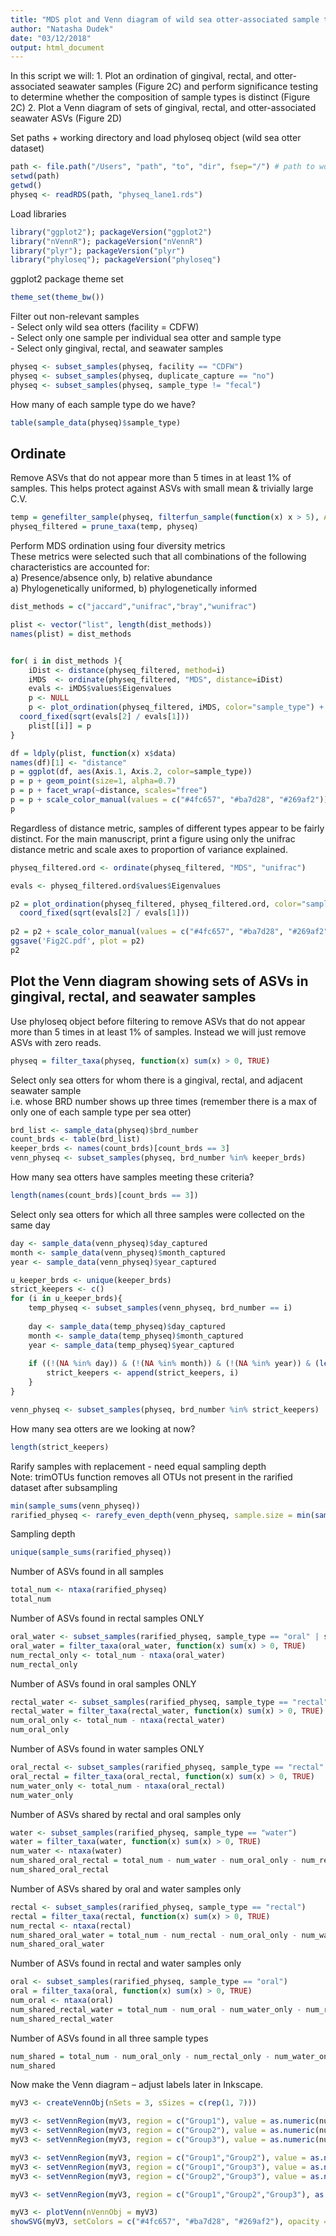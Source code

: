 ---
title: "MDS plot and Venn diagram of wild sea otter-associated sample types"
author: "Natasha Dudek"
date: "03/12/2018"
output: html_document
---

In this script we will:
1. Plot an ordination of gingival, rectal, and otter-associated seawater samples (Figure 2C) and perform significance testing to determine whether the composition of sample types is distinct (Figure 2C)
2. Plot a Venn diagram of sets of gingival, rectal, and otter-associated seawater ASVs (Figure 2D)

Set paths + working directory and load phyloseq object (wild sea otter dataset)

```{r}
path <- file.path("/Users", "path", "to", "dir", fsep="/") # path to working dir
setwd(path)
getwd()
physeq <- readRDS(path, "physeq_lane1.rds")
```

Load libraries

```{r}
library("ggplot2"); packageVersion("ggplot2")
library("nVennR"); packageVersion("nVennR")
library("plyr"); packageVersion("plyr")
library("phyloseq"); packageVersion("phyloseq")
```

ggplot2 package theme set

```{r}
theme_set(theme_bw())
```

Filter out non-relevant samples   
- Select only wild sea otters (facility = CDFW)  
- Select only one sample per individual sea otter and sample type   
- Select only gingival, rectal, and seawater samples

```{r}
physeq <- subset_samples(physeq, facility == "CDFW") 
physeq <- subset_samples(physeq, duplicate_capture == "no")
physeq <- subset_samples(physeq, sample_type != "fecal")
```

How many of each sample type do we have?

```{r}
table(sample_data(physeq)$sample_type)
```

## Ordinate

Remove ASVs that do not appear more than 5 times in at least 1% of samples. This helps protect against ASVs with small mean & trivially large C.V.   

```{r}
temp = genefilter_sample(physeq, filterfun_sample(function(x) x > 5), A=0.01*nsamples(physeq))
physeq_filtered = prune_taxa(temp, physeq)
```

Perform MDS ordination using four diversity metrics  
These metrics were selected such that all combinations of the following characteristics are accounted for:  
a) Presence/absence only, b) relative abundance  
a) Phylogenetically uniformed, b) phylogenetically informed  

```{r}

dist_methods = c("jaccard","unifrac","bray","wunifrac")

plist <- vector("list", length(dist_methods))
names(plist) = dist_methods


for( i in dist_methods ){
    iDist <- distance(physeq_filtered, method=i)
    iMDS  <- ordinate(physeq_filtered, "MDS", distance=iDist)
 	evals <- iMDS$values$Eigenvalues
    p <- NULL
    p <- plot_ordination(physeq_filtered, iMDS, color="sample_type") +
  coord_fixed(sqrt(evals[2] / evals[1]))
    plist[[i]] = p
}

df = ldply(plist, function(x) x$data)
names(df)[1] <- "distance"
p = ggplot(df, aes(Axis.1, Axis.2, color=sample_type))
p = p + geom_point(size=1, alpha=0.7)
p = p + facet_wrap(~distance, scales="free")
p = p + scale_color_manual(values = c("#4fc657", "#ba7d28", "#269af2"))
p
```

Regardless of distance metric, samples of different types appear to be fairly distinct. For the main manuscript, print a figure using only the unifrac distance metric and scale axes to proportion of variance explained.

```{r}
physeq_filtered.ord <- ordinate(physeq_filtered, "MDS", "unifrac")

evals <- physeq_filtered.ord$values$Eigenvalues

p2 = plot_ordination(physeq_filtered, physeq_filtered.ord, color="sample_type") +
  coord_fixed(sqrt(evals[2] / evals[1]))
  
p2 = p2 + scale_color_manual(values = c("#4fc657", "#ba7d28", "#269af2"))
ggsave('Fig2C.pdf', plot = p2) 
p2
```

## Plot the Venn diagram showing sets of ASVs in gingival, rectal, and seawater samples

Use phyloseq object before filtering to remove ASVs that do not appear more than 5 times in at least 1% of samples. Instead we will just remove ASVs with zero reads.

```{r}
physeq = filter_taxa(physeq, function(x) sum(x) > 0, TRUE)
```

Select only sea otters for whom there is a gingival, rectal, and adjacent seawater sample  
i.e. whose BRD number shows up three times (remember there is a max of only one of each sample type per sea otter)

```{r}
brd_list <- sample_data(physeq)$brd_number
count_brds <- table(brd_list)
keeper_brds <- names(count_brds)[count_brds == 3]
venn_physeq <- subset_samples(physeq, brd_number %in% keeper_brds) 
```

How many sea otters have samples meeting these criteria?

```{r}
length(names(count_brds)[count_brds == 3])
```

Select only sea otters for which all three samples were collected on the same day

```{r}
day <- sample_data(venn_physeq)$day_captured
month <- sample_data(venn_physeq)$month_captured
year <- sample_data(venn_physeq)$year_captured

u_keeper_brds <- unique(keeper_brds)
strict_keepers <- c()
for (i in u_keeper_brds){
    temp_physeq <- subset_samples(venn_physeq, brd_number == i) 
    
    day <- sample_data(temp_physeq)$day_captured
    month <- sample_data(temp_physeq)$month_captured
    year <- sample_data(temp_physeq)$year_captured
    
    if ((!(NA %in% day)) & (!(NA %in% month)) & (!(NA %in% year)) & (length(unique(day)) == 1) & (length(unique(month)) == 1) & (length(unique(year)) == 1)){
        strict_keepers <- append(strict_keepers, i)   
    } 
}

venn_physeq <- subset_samples(physeq, brd_number %in% strict_keepers) 
```

How many sea otters are we looking at now?

```{r}
length(strict_keepers)
```

Rarify samples with replacement - need equal sampling depth  
Note: trimOTUs function removes all OTUs not present in the rarified dataset after subsampling

```{r}
min(sample_sums(venn_physeq))
rarified_physeq <- rarefy_even_depth(venn_physeq, sample.size = min(sample_sums(venn_physeq)), rngseed = 290518, replace = TRUE, trimOTUs = TRUE, verbose = TRUE)
```

Sampling depth

```{r}
unique(sample_sums(rarified_physeq))
```

Number of ASVs found in all samples

```{r}
total_num <- ntaxa(rarified_physeq)
total_num
```

Number of ASVs found in rectal samples ONLY

```{r}
oral_water <- subset_samples(rarified_physeq, sample_type == "oral" | sample_type == "water")
oral_water = filter_taxa(oral_water, function(x) sum(x) > 0, TRUE)
num_rectal_only <- total_num - ntaxa(oral_water)
num_rectal_only
```

Number of ASVs found in oral samples ONLY

```{r}
rectal_water <- subset_samples(rarified_physeq, sample_type == "rectal" | sample_type == "water")
rectal_water = filter_taxa(rectal_water, function(x) sum(x) > 0, TRUE)
num_oral_only <- total_num - ntaxa(rectal_water)
num_oral_only
```

Number of ASVs found in water samples ONLY

```{r}
oral_rectal <- subset_samples(rarified_physeq, sample_type == "rectal" | sample_type == "oral")
oral_rectal = filter_taxa(oral_rectal, function(x) sum(x) > 0, TRUE)
num_water_only <- total_num - ntaxa(oral_rectal)
num_water_only
```

Number of ASVs shared by rectal and oral samples only 

```{r}
water <- subset_samples(rarified_physeq, sample_type == "water")
water = filter_taxa(water, function(x) sum(x) > 0, TRUE)
num_water <- ntaxa(water)
num_shared_oral_rectal = total_num - num_water - num_oral_only - num_rectal_only 
num_shared_oral_rectal
```

Number of ASVs shared by oral and water samples only

```{r}
rectal <- subset_samples(rarified_physeq, sample_type == "rectal")
rectal = filter_taxa(rectal, function(x) sum(x) > 0, TRUE)
num_rectal <- ntaxa(rectal)
num_shared_oral_water = total_num - num_rectal - num_oral_only - num_water_only 
num_shared_oral_water
```

Number of ASVs found in rectal and water samples only 

```{r}
oral <- subset_samples(rarified_physeq, sample_type == "oral")
oral = filter_taxa(oral, function(x) sum(x) > 0, TRUE)
num_oral <- ntaxa(oral)
num_shared_rectal_water = total_num - num_oral - num_water_only - num_rectal_only 
num_shared_rectal_water
```

Number of ASVs found in all three sample types

```{r}
num_shared = total_num - num_oral_only - num_rectal_only - num_water_only - num_shared_oral_rectal - num_shared_oral_water - num_shared_rectal_water
num_shared
```

Now make the Venn diagram -- adjust labels later in Inkscape.

```{r}
myV3 <- createVennObj(nSets = 3, sSizes = c(rep(1, 7)))

myV3 <- setVennRegion(myV3, region = c("Group1"), value = as.numeric(num_oral_only[1]))
myV3 <- setVennRegion(myV3, region = c("Group2"), value = as.numeric(num_rectal_only[1]))
myV3 <- setVennRegion(myV3, region = c("Group3"), value = as.numeric(num_water_only[1]))

myV3 <- setVennRegion(myV3, region = c("Group1","Group2"), value = as.numeric(num_shared_oral_rectal[1]))
myV3 <- setVennRegion(myV3, region = c("Group1","Group3"), value = as.numeric(num_shared_oral_water[1]))
myV3 <- setVennRegion(myV3, region = c("Group2","Group3"), value = as.numeric(num_shared_rectal_water[1]))

myV3 <- setVennRegion(myV3, region = c("Group1","Group2","Group3"), as.numeric(num_shared[1]))

myV3 <- plotVenn(nVennObj = myV3)
showSVG(myV3, setColors = c("#4fc657", "#ba7d28", "#269af2"), opacity = 0.1, borderWidth = 3, fontScale = 2, outFile="Fig2D.svg")
```
